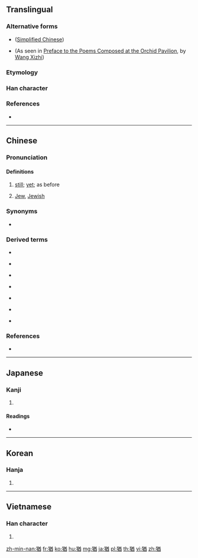 ==Translingual==

===Alternative forms===
* {{l|mul|犹}} ([[Simplified Chinese]])
* {{l|mul|由}} (As seen in [[wikisource:Preface to the Poems Composed at the Orchid Pavilion|Preface to the Poems Composed at the Orchid Pavilion]], by [[wikipedia:Wang Xizhi|Wang Xizhi]])

===Etymology===
{{Han compound|犬|酋|c1=s|c2=p|ls=psc}}

===Han character===
{{Han char|rn=94|rad=犬|as=09|sn=12|four=48261|canj=KHTCW}}

===References===
* {{Han ref|kx=0715.200|dkj=20557|dj=1127.160|hdz=21359.090|uh=7336|ud=29494|bh=B553|bd=46419}}

----

==Chinese==
{{zh-forms|s=犹}}

===Pronunciation===
{{theaji|iáu/iah/ah/á/iá}}
{{zh-pron
|m=yóu
|c=jau4
|h=pfs=yù
|md=iù
|mn=iáu/iah/ah/á/iá/iu/iû
|w=3hhieu
|mc=y
|oc=y
|cat=adv,n,a
}}

====Definitions====
{{zh-hanzi}}

# {{senseid|zh|still}} {{lb|zh|literary|sort=犬09|sort2=you2}} [[still]]; [[yet]]; as before
# [[Jew]], [[Jewish]]

===Synonyms===
* {{qualifier|Min Nan}} {{zh-l|猶閣}}

===Derived terms===
* {{zh-l|猶太}}
* {{qualifier|Min Nan}} {{zh-l|猶是}}
* {{qualifier|Min Nan}} {{zh-l|猶未}}
* {{qualifier|Min Nan}} {{zh-l|猶閣咧}}
* {{qualifier|Min Nan}} {{zh-l|猶毋過}}
* {{qualifier|Min Nan}} {{zh-l|猶有}}
* {{qualifier|Min Nan}} {{zh-l|猶原}}

===References===
* {{cite-web|url=http://dict.revised.moe.edu.tw/cgi-bin/newDict/dict/index.html|title=猶|work=Guoyu Cidian On-line Mandarin Dictionary (國語辭典)|language=Mandarin|accessdate=2011-10-19}}

----

==Japanese==

===Kanji===
{{ja-kanji|grade=c|rs=犬09}}

# {{defn|lang=ja|sort=犬09}}

====Readings====
* {{ja-readings|goon=[[ゆ]] (yu)|kanon=[[ゆう]] (yū)|kun=[[なお]] (nao)|nanori=}}

----

==Korean==

===Hanja===
{{ko-hanja|hangeul=유|eumhun=|mr=yu|y=yu}}

# {{defn|lang=ko|sort=犬09}}

----

==Vietnamese==

===Han character===
{{vi-hantu|[[do]]|rs=犬09}}

# {{defn|lang=vi|sort=犬09}}

[[zh-min-nan:猶]]
[[fr:猶]]
[[ko:猶]]
[[hu:猶]]
[[mg:猶]]
[[ja:猶]]
[[pl:猶]]
[[th:猶]]
[[vi:猶]]
[[zh:猶]]
